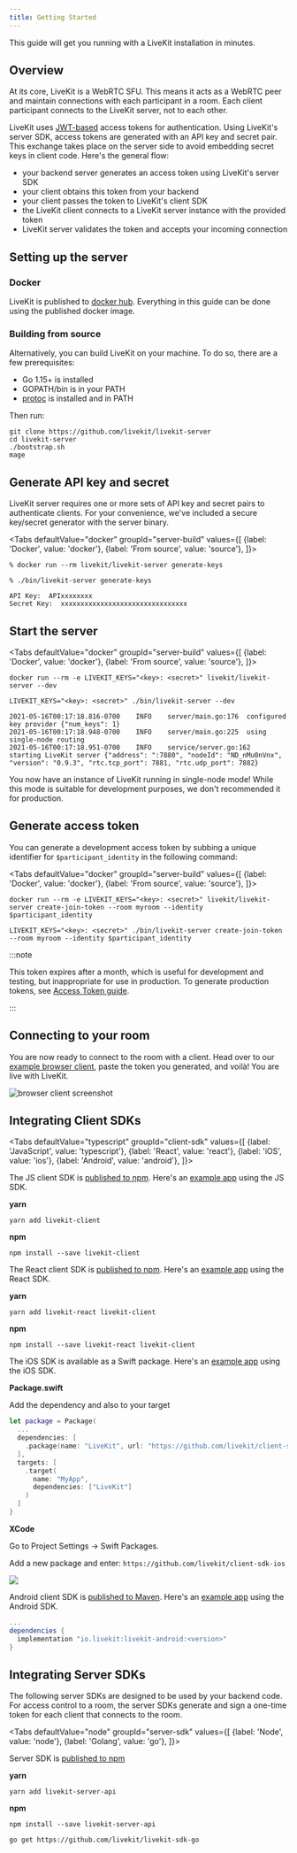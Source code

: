 ```yaml
---
title: Getting Started
---
```


This guide will get you running with a LiveKit installation in minutes.

## Overview

At its core, LiveKit is a WebRTC SFU. This means it acts as a WebRTC peer and maintain connections with each participant in a room. Each client participant connects to the LiveKit server, not to each other.

LiveKit uses [JWT-based](https://en.wikipedia.org/wiki/JSON_Web_Token) access tokens for authentication. Using LiveKit's server SDK, access tokens are generated with an API key and secret pair. This exchange takes place on the server side to avoid embedding secret keys in client code. Here's the general flow:

* your backend server generates an access token using LiveKit's server SDK
* your client obtains this token from your backend
* your client passes the token to LiveKit's client SDK
* the LiveKit client connects to a LiveKit server instance with the provided token
* LiveKit server validates the token and accepts your incoming connection

## Setting up the server

### Docker

LiveKit is published to [docker hub](https://hub.docker.com/r/livekit/livekit-server). Everything in this guide can be done using the published docker image.

### Building from source

Alternatively, you can build LiveKit on your machine. To do so, there are a few prerequisites:

* Go 1.15+ is installed
* GOPATH/bin is in your PATH
* [protoc](https://grpc.io/docs/protoc-installation/) is installed and in PATH

Then run:

```shell
git clone https://github.com/livekit/livekit-server
cd livekit-server
./bootstrap.sh
mage
```

## Generate API key and secret

LiveKit server requires one or more sets of API key and secret pairs to authenticate clients. For your convenience, we've included a secure key/secret generator with the server binary.

<Tabs
  defaultValue="docker"
  groupId="server-build"
  values={[
    {label: 'Docker', value: 'docker'},
    {label: 'From source', value: 'source'},
  ]}>
  <TabItem value="docker">

```shell
% docker run --rm livekit/livekit-server generate-keys
```

  </TabItem>
  <TabItem value="source">


```shell
% ./bin/livekit-server generate-keys
```

  </TabItem>
</Tabs>

```
API Key:  APIxxxxxxxx
Secret Key:  xxxxxxxxxxxxxxxxxxxxxxxxxxxxxxxx
```

## Start the server

<Tabs
  defaultValue="docker"
  groupId="server-build"
  values={[
    {label: 'Docker', value: 'docker'},
    {label: 'From source', value: 'source'},
  ]}>
  <TabItem value="docker">

```shell
docker run --rm -e LIVEKIT_KEYS="<key>: <secret>" livekit/livekit-server --dev
```

  </TabItem>
  <TabItem value="source">

```shell
LIVEKIT_KEYS="<key>: <secret>" ./bin/livekit-server --dev
```

  </TabItem>
</Tabs>

```shell
2021-05-16T00:17:18.816-0700	INFO	server/main.go:176	configured key provider	{"num_keys": 1}
2021-05-16T00:17:18.948-0700	INFO	server/main.go:225	using single-node routing
2021-05-16T00:17:18.951-0700	INFO	service/server.go:162	starting LiveKit server	{"address": ":7880", "nodeId": "ND_nMu0nVnx", "version": "0.9.3", "rtc.tcp_port": 7881, "rtc.udp_port": 7882}
```

You now have an instance of LiveKit running in single-node mode! While this mode is suitable for development purposes, we don't recommended it for production.

## Generate access token

You can generate a development access token by subbing a unique identifier for `$participant_identity` in the following command:

<Tabs
  defaultValue="docker"
  groupId="server-build"
  values={[
    {label: 'Docker', value: 'docker'},
    {label: 'From source', value: 'source'},
  ]}>
  <TabItem value="docker">

```shell
docker run --rm -e LIVEKIT_KEYS="<key>: <secret>" livekit/livekit-server create-join-token --room myroom --identity $participant_identity
```

  </TabItem>
  <TabItem value="source">

```shell
LIVEKIT_KEYS="<key>: <secret>" ./bin/livekit-server create-join-token --room myroom --identity $participant_identity
```

  </TabItem>
</Tabs>

:::note

This token expires after a month, which is useful for development and testing, but inappropriate for use in production. To generate production tokens, see [Access Token guide](access-tokens).

:::


## Connecting to your room

You are now ready to connect to the room with a client. Head over to our [example browser client](https://example.livekit.io/), paste the token you generated, and voilà! You are live with LiveKit.

![browser client screenshot](/img/getting-started/browser-client.png)

## Integrating Client SDKs

<Tabs
  defaultValue="typescript"
  groupId="client-sdk"
  values={[
    {label: 'JavaScript', value: 'typescript'},
    {label: 'React', value: 'react'},
    {label: 'iOS', value: 'ios'},
    {label: 'Android', value: 'android'},
  ]}>

  <TabItem value="typescript">

The JS client SDK is [published to npm](https://www.npmjs.com/package/livekit-client).
Here's an [example app](https://github.com/livekit/client-sdk-js/blob/main/example/sample.ts) using the JS SDK.

**yarn**

```shell
yarn add livekit-client
```

**npm**

```shell
npm install --save livekit-client
```

  </TabItem>

  <TabItem value="react">

The React client SDK is [published to npm](https://www.npmjs.com/package/livekit-react).
Here's an [example app](https://github.com/livekit/livekit-react/tree/master/example) using the React SDK.

**yarn**

```shell
yarn add livekit-react livekit-client
```

**npm**

```shell
npm install --save livekit-react livekit-client
```

  </TabItem>

  <TabItem value="ios">

  The iOS SDK is available as a Swift package.
  Here's an [example app](https://github.com/livekit/ios-test-apps) using the iOS SDK.

  **Package.swift**

  Add the dependency and also to your target

  ```swift title="Package.swift"
  let package = Package(
    ...
    dependencies: [
      .package(name: "LiveKit", url: "https://github.com/livekit/client-sdk-ios.git", .upToNextMajor("version")),
    ],
    targets: [
      .target(
        name: "MyApp",
        dependencies: ["LiveKit"]
      )
    ]
  }
  ```

  **XCode**

  Go to Project Settings -> Swift Packages.

  Add a new package and enter: `https://github.com/livekit/client-sdk-ios`

  <img src={xcodeSwiftPackageImageUrl} height={400} width={678}/>

  </TabItem>

  <TabItem value="android">

  Android client SDK is [published to Maven](https://search.maven.org/artifact/io.livekit/livekit-android).
  Here's an [example app](https://github.com/livekit/client-sdk-android/tree/master/sample-app) using the Android SDK.

  ```groovy title="build.gradle"
  ...
  dependencies {
    implementation "io.livekit:livekit-android:<version>"
  }
  ```

  </TabItem>

</Tabs>


## Integrating Server SDKs

The following server SDKs are designed to be used by your backend code. For access control to a room, the server SDKs generate and sign a one-time token for each client that connects to the room.

<Tabs
  defaultValue="node"
  groupId="server-sdk"
  values={[
    {label: 'Node', value: 'node'},
    {label: 'Golang', value: 'go'},
  ]}>
  <TabItem value="node">

  Server SDK is [published to npm](https://www.npmjs.com/package/livekit-server-api)

  **yarn**

  ```shell
  yarn add livekit-server-api
  ```

  **npm**

  ```shell
  npm install --save livekit-server-api
  ```

  </TabItem>

  <TabItem value="go">

  ```shell
  go get https://github.com/livekit/livekit-sdk-go
  ```

  </TabItem>
</Tabs>
